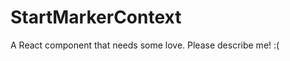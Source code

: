 
<Meta title="@flapjs/modules/fa/graph/widgets/StartMarkerContext"
    component={StartMarkerContext}/>

# StartMarkerContext

A React component that needs some love. Please describe me! :(

<Props of={StartMarkerContext}/>

